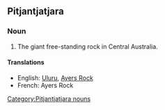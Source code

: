 ==Pitjantjatjara==

===Noun===
<!-- i don't know much about PJT word classes so no part-of-speech -->
'''{{Unicode|Uluṟu}}'''

# The giant free-standing rock in Central Australia.

====Translations====
*English: [[Uluru]], [[Ayers Rock]]<!-- was it ever officially Ayer's Rock with an apostrophe? -->
*French: Ayers Rock

[[Category:Pitjantjatjara nouns]]